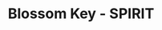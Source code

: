 ---
title: "Blossom Key - SPIRIT"
images:
  color: "MUfCHtba5zu7oiiWsslaRBS1EUt6Mv4jpL3keiVJc2TgqCF7"
  item: "MUfCHtba5zu7e9qmdKFzXwvQsBGrRSkMJAq9nL0uKtI4Ypg5"
type: "key"
crate: "anniversary"
multiinstance: true
multiinstanceuuid: "9894c98f-376d-4bd8-9991-c8b85095875f"
---